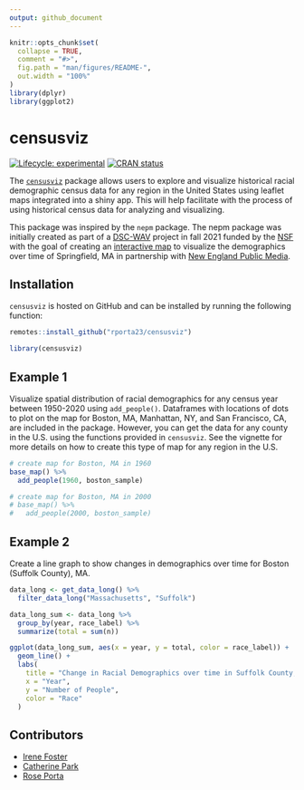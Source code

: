 ```yaml
---
output: github_document
---
```


<!-- README.md is generated from README.Rmd. Please edit that file -->

```r
knitr::opts_chunk$set(
  collapse = TRUE,
  comment = "#>",
  fig.path = "man/figures/README-",
  out.width = "100%"
)
library(dplyr)
library(ggplot2)
```

# censusviz

<!-- badges: start -->
[![Lifecycle: experimental](https://img.shields.io/badge/lifecycle-experimental-orange.svg)](https://lifecycle.r-lib.org/articles/stages.html#experimental)
[![CRAN status](https://www.r-pkg.org/badges/version/censusviz)](https://CRAN.R-project.org/package=censusviz)
<!-- badges: end -->

The [`censusviz`](https://github.com/rporta23/censusviz) package allows users to explore and visualize historical racial demographic census data for any region in the United States using leaflet maps integrated into a shiny app. This will help facilitate with the process of using historical census data for analyzing and visualizing. 

This package was inspired by the `nepm` package. The nepm package was initially created as part of a [DSC-WAV](https://dsc-wav.github.io/www/projects.html) project in fall 2021 funded by the [NSF](https://www.nsf.gov/) with the goal of creating an [interactive map](https://shiny.smith.edu:3838/bbaumer/nepm/) to visualize the demographics over time of Springfield, MA in partnership with [New England Public Media](https://www.nepm.org/).  

## Installation

`censusviz` is hosted on GitHub and can be installed by running the following function:

``` r
remotes::install_github("rporta23/censusviz")
```

```r
library(censusviz)
```

## Example 1

Visualize spatial distribution of racial demographics for any census year between 1950-2020 using `add_people()`. Dataframes with locations of dots to plot on the map for Boston, MA, Manhattan, NY, and San Francisco, CA, are included in the package. However, you can get the data for any county in the U.S. using the functions provided in `censusviz`. See the vignette for more details on how to create this type of map for any region in the U.S. 

```r
# create map for Boston, MA in 1960
base_map() %>%
  add_people(1960, boston_sample)
```

```r
# create map for Boston, MA in 2000
# base_map() %>%
#   add_people(2000, boston_sample)
```

## Example 2

Create a line graph to show changes in demographics over time for Boston (Suffolk County), MA.

```r
data_long <- get_data_long() %>%
  filter_data_long("Massachusetts", "Suffolk")

data_long_sum <- data_long %>%
  group_by(year, race_label) %>%
  summarize(total = sum(n))

ggplot(data_long_sum, aes(x = year, y = total, color = race_label)) +
  geom_line() +
  labs(
    title = "Change in Racial Demographics over time in Suffolk County, MA",
    x = "Year",
    y = "Number of People",
    color = "Race"
  )
```

## Contributors

- [Irene Foster](https://github.com/i-m-foster)
- [Catherine Park](https://github.com/CJParkNW)
- [Rose Porta](https://github.com/rporta23)
